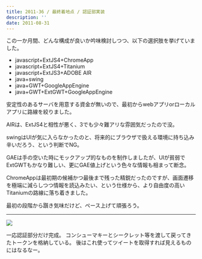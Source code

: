 ```yaml
---
title: 2011-36 / 最終着地点 / 認証部実装
description: ''
date: 2011-08-31
---
```


この一か月間、どんな構成が良いか吟味検討しつつ、以下の選択肢を挙げていました。

- javascript+ExtJS4+ChromeApp
- javascript+ExtJS4+Titanium
- javascript+ExtJS3+ADOBE AIR
- java+swing
- java+GWT+GoogleAppEngine
- java+GWT+ExtGWT+GoogleAppEngine

安定性のあるサーバを用意する資金が無いので、最初からwebアプリorローカルアプリに路線を絞りました。

AIRは、ExtJS4と相性が悪く、3でも少々難アリな雰囲気だったので没。

swingはUIが気に入らなかったのと、将来的にブラウザで扱える環境に持ち込み辛いだろう、という判断でNG。

GAEは手の空いた時にモックアップ的なものを制作しましたが、UIが貧弱でExtGWTもかなり難しい、更にGAE値上げという色々な情報も相まって断念。

ChromeAppは最初期の候補かつ最後まで残った精鋭だったのですが、画面遷移を極端に減らしつつ情報を読込みたい、という仕様から、より自由度の高いTitaniumの路線に落ち着きました。

最初の段階から躓き気味だけど、ペース上げて頑張ろう。

----

![](/img/blog/2011-36/20120126210525.jpeg)

一応認証部分だけ完成。
コンシューマキーとシークレット等を渡して戻ってきたトークンを格納している。
後はこれ使ってツイートを取得すれば見えるものにはなるなー。
